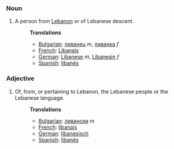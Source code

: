 ===Noun===
#A person from [[Lebanon]] or of Lebanese descent.
#:'''Translations'''
#:*[[Bulgarian]]: [[ливанец]] ''m'', [[ливанка]] ''f''
#:*[[French]]: [[Libanais]]
#:*[[German]]: [[Libanese]] ''m'', [[Libanesin]] ''f''
#:*[[Spanish]]: [[libanés]]

===Adjective===
#Of, from, or pertaining to Lebanon, the Lebanese people or the Lebanese language.
#:'''Translations'''
#:*[[Bulgarian]]: [[ливански]] ''m''
#:*[[French]]: [[libanais]]
#:*[[German]]: [[libanesisch]]
#:*[[Spanish]]: [[libanés]]